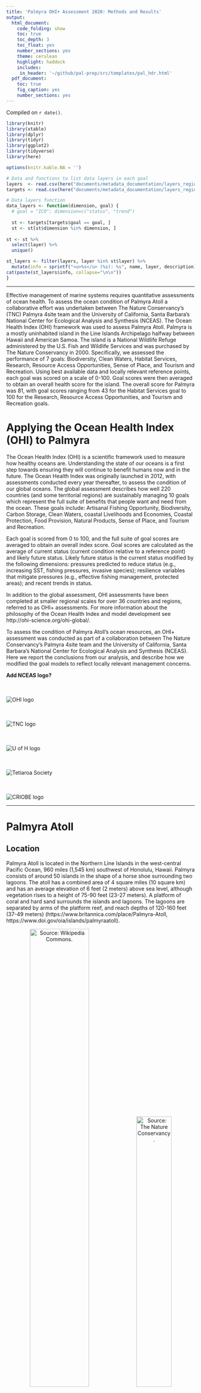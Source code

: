 ```yaml
---
title: 'Palmyra OHI+ Assessment 2020: Methods and Results'
output: 
  html_document:
    code_folding: show
    toc: true
    toc_depth: 3 
    toc_float: yes
    number_sections: yes
    theme: cerulean
    highlight: haddock
    includes: 
     in_header: '~/github/pal-prep/src/templates/pal_hdr.html' 
  pdf_document:
    toc: true
    fig_caption: yes
    number_sections: yes
---
```


Compiled on `r date()`.

```r

library(knitr)
library(xtable)
library(dplyr)
library(tidyr)
library(ggplot2)
library(tidyverse)
library(here)

options(knitr.kable.NA = '')
```

```r
# Data and functions to list data layers in each goal
layers  <- read.csv(here("documents/metadata_documentation/layers_region_base.csv"))
targets <- read.csv(here("documents/metadata_documentation/layers_region_targets.csv"))

# Data layers function
data_layers <- function(dimension, goal) { 
  # goal = "ICO"; dimension=c("status", "trend")
  
  st <- targets[targets$goal == goal, ]
  st <- st[st$dimension %in% dimension, ]
  
st <- st %>%
  select(layer) %>%
  unique()

st_layers <- filter(layers, layer %in% st$layer) %>% 
  mutate(info = sprintf("<u>%s</u> (%s): %s", name, layer, description))
cat(paste(st_layers$info, collapse="\n\n"))
}
```

***
Effective management of marine systems requires quantitative assessments of ocean health. To assess the ocean condition of Palmyra Atoll a collaborative effort was undertaken between The Nature Conservancy’s (TNC) Palmyra 4site team and the University of California, Santa Barbara’s National Center for Ecological Analysis and Synthesis (NCEAS). The Ocean Health Index (OHI) framework was used to assess Palmyra Atoll. Palmyra is a mostly uninhabited island in the Line Islands Archipelago halfway between Hawaii and American Samoa. The island is a National Wildlife Refuge administered by the U.S. Fish and Wildlife Services and was purchased by The Nature Conservancy in 2000. Specifically, we assessed the performance of 7 goals: Biodiversity, Clean Waters, Habitat Services, Research, Resource Access Opportunities, Sense of Place, and Tourism and Recreation. Using best available data and locally relevant reference points, each goal was scored on a scale of 0-100. Goal scores were then averaged to obtain an overall health score for the island. The overall score for Palmyra was 81, with goal scores ranging from 43 for the Habitat Services goal to 100 for the Research, Resource Access Opportunities, and Tourism and Recreation goals.      

# Applying the Ocean Health Index (OHI) to Palmyra

The Ocean Health Index (OHI) is a scientific framework used to measure how healthy oceans are. Understanding the state of our oceans is a first step towards ensuring they will continue to benefit humans now and in the future. The Ocean Health Index was originally launched in 2012, with assessments conducted every year thereafter, to assess the condition of our global oceans.  The global assessment describes how well 220 countries (and some territorial regions) are  sustainably managing 10 goals which represent the full suite of benefits that people want and need from the ocean. These goals include: Artisanal Fishing Opportunity, Biodiversity, Carbon Storage, Clean Waters, coastal Livelihoods and Economies, Coastal Protection, Food Provision, Natural Products, Sense of Place, and Tourism and Recreation.    

Each goal is scored from 0 to 100, and the full suite of goal scores are averaged to obtain an overall index score. Goal scores are calculated as the average of current status (current condition relative to a reference point) and likely future status.  Likely future status is the current status modified by the following dimensions: pressures predicted to reduce status (e.g., increasing SST, fishing pressures, invasive species);  resilience variables that mitigate pressures (e.g., effective fishing management, protected areas);  and recent trends in status.     

In addition to the global assessment, OHI assessments have been completed at smaller regional scales for over 36 countries and regions, referred to as OHI+ assessments.  For more information about the philosophy of the Ocean Health Index and model development see http://ohi-science.org/ohi-global/.    

To assess the condition of Palmyra Atoll’s ocean resources, an OHI+ assessment was conducted as part of a collaboration between The Nature Conservancy’s Palmyra 4site team and the University of California, Santa Barbara’s National Center for Ecological Analysis and Synthesis (NCEAS). Here we report the conclusions from our analysis, and describe how we modified the goal models to reflect locally relevant management concerns.    

**Add NCEAS logo?**   

<div class = "row">
<div class = "col-md-2">
<br><br>![OHI logo](images/ohi-logo.jpg)
</div>

<div class = "col-md-2">
<br><br>![TNC logo](images/tnc-logo.svg)
</div>

<div class = "col-md-4">
<br><br>![U of H logo](images/uhm-logo.png)
</div>

<div class = "col-md-2">
<br><br>![Tetiaroa Society](images/TS-logo.png)
</div>

<div class = "col-md-2">
<br><br>![CRIOBE logo](images/CRIOBE-logo.jpg)
</div>
</div>  

***

# Palmyra Atoll 

## Location

Palmyra Atoll is located in the Northern Line Islands in the west-central Pacific Ocean, 960 miles (1,545 km) southwest of Honolulu, Hawaii. Palmyra consists of around 50 islands in the shape of a horse shoe surrounding two lagoons. The atoll has a combined area of 4 square miles (10 square km) and has an average elevation of 6 feet (2 meters) above sea level, although vegetation rises to a height of 75-90 feet (23-27 meters). A platform of coral and hard sand surrounds the islands and lagoons. The lagoons are separated by arms of the platform reef, and reach depths of 120-160 feet (37-49 meters) (https://www.britannica.com/place/Palmyra-Atoll, https://www.doi.gov/oia/islands/palmyraatoll).

<center>
![Source: [Wikipedia Commons](https://commons.wikimedia.org/wiki/File:Palmyra_Atoll_in_United_States.svg).](images/Palmyra_Atoll_map.png){width=56%} ![Source: [The Nature Conservancy](https://www.nature.org/en-us/get-involved/how-to-help/places-we-protect/palmyra-atoll/).](images/Aerial-Palmyra-Atoll.jpg){width=43%}
</center>

## History

Palmyra Atoll was sighted in 1798 by an American ship, which did not land; but in 1802, the American ship Palmyra made landfall. The atoll was annexed by the Kingdom of Hawaii in 1862 and by Britain in 1889. In 1898 the United States annexed Palmyra as part of the Hawaiian Islands territory (https://www.britannica.com/place/Palmyra-Atoll).    

In the 1940s, the U.S. Navy stationed 6,000 sailors in the atoll. They dredged a seaplane runway which merged the atoll’s two western lagoons into one, and a causeway was built on the remaining reef. The sailors also joined three of the islands into one and built a runway about one mile long, which the U.S. Air Force used until 1961 (https://www.doi.gov/oia/islands/palmyraatoll).   

The Nature Conservancy (TNC) purchased Palmyra Atoll in December 2000 from the Fullard-Leo family to protect its unique ecosystem and establish a center for scientific investigation (https://www.nature.org/en-us/about-us/where-we-work/united-states/hawaii/stories-in-hawaii/palmyra-175-years-of-science/). It was declared a U.S. National Wildlife Refuge in January 2001, and includes submerged lands and associated waters out to 12 nautical miles from the atoll (https://www.fws.gov/refuge/Palmyra_Atoll/about.html). Palmyra was designated part of the Pacific Remote Islands Marine National Monument on January 6, 2009, which includes Palmyra Atoll National Wildlife Refuge within its boundaries, and protects it further out to 50 nautical miles (https://www.nature.org/en-us/get-involved/how-to-help/places-we-protect/palmyra-atoll/).   


## Natural History

Palmyra’s native vegetation supports one of the largest remaining undisturbed stands of Pisonia beach forest in the Pacific, including native varieties of ferns and shrubs. The atoll’s rich intertidal sand and mudflats provide attractive resting and feeding grounds for migratory seabirds and shorebirds. Sooty terns, red- and white-tailed tropicbirds, several species of boobies, great frigate birds, and white terns are some of the common bird species that nest on Palmyra. The second largest red-footed booby colony in the world is found on the atoll, and more than 200 bristle-thighed curlews, whose worldwide population estimate is only 6,000 individuals, spend their winters on Palmyra. Palmyra’s waters are home to stony corals, giant clams, and over 400 species of fish, and are frequented by Pacific bottle-nosed dolphins, spinner dolphins, and melon-headed whales. Threatened green and endangered hawksbill turtles are also found within the lagoon and waters surrounding the atoll. Large populations of the world’s largest land invertebrate, the coconut crab, inhabit Palmyra’s forests along with other crabs (https://www.fws.gov/refuge/Palmyra_Atoll/wildlife_and_habitat/index.html).   

Rainforest once dominated the atoll, but copra farming, black rats, and deforestation by the U.S. military during World War II reduced Palmyra’s rainforest to a few patches. Thick groves of introduced coconut palms took its place, which are ill-suited for seabirds. There was a resurgence of native bird and plant life after rats were eradicated from Palmyra in 2011, and a major native rainforest restoration project is now underway. The aim of this project is to flip forest dominance and restore ecological balance to the atoll, which will maximize the seabird-driven nutrient cycle and increase terrestrial and marine ecosystem resilience to climate change impacts (https://www.nature.org/en-us/get-involved/how-to-help/places-we-protect/palmyra-atoll/).   

***

# Summary Results

The health of the Palmyra atoll is critical to The Nature Conservancy’s core mission to protect endangered marine wilderness and to support research and conservation science.  Palmyra had an overall Ocean Health Index score of 81 (Figure 3.1 and Table 3.1), suggesting the region’s marine and coastal resources are in fairly good condition (Figure 3.1).   Seven goals/sub-goals scored above a 90, with four goals receiving perfect scores (Lasting Special Places, Research, Resource Access Opportunities, and Tourism and Recreation). The designation of the island and offshore areas as fully protected reflects The Nature Conservancy’s commitment to protecting the health of Palmyra's ecosystems. Furthermore,  the population and  visitors allowed on the island are restricted, and fishing and tourism activities are well regulated and managed.   

There is room for some improvement, however. The Habitat, Coastal Protection, and Carbon Storage sub-goals scored lower than 50. These sub-goals are closely linked because they depend on the healthy habitats, specifically the condition of coral reefs (Coastal Protection) and rainforests (Carbon Storage). While Palmyra is often lauded for having pristine coral reefs, there is significant degradation of the back reef and the lagoon which negatively impact the coral habitat score and thus the coastal protection score. Without a concerted effort to restore live coral in the back reef and the lagoon the coral habitat score is likely to remain fairly constant over time. Coconut palm plantations have a significant negative impact on the native rainforest and while management plans to remove these palms and replant native tree species exists, they are not far along. This is the largest contributing factor to the low score for rainforest habitats and thus the carbon storage score. As replacement of coconut palms continues on the island, both of these scores are expected to steadily increase over time.        

<br>   
![flower_plot](images/flower_Palmyra.png)
***Figure 3.1 OHI+ Palmyra Results.** Each goal and sub-goal of the Palmyra Ocean Health Index assessment is represented by a petal. The length of each petal corresponds to the score (0-100), with longer petals indicating higher scores. The color of the petals also correspond to the scores with red indicating lower scores and blue indicating higher scores. The overall index score is shown in the center of the plot.*
<br>   
***Table 3.1. Results for each goal and sub-goal in the Palmyra OHI+ assessment.** Goal, and sub-goal, scores, as well as current status and predicted future status. Where 'Status' is the current status relative to the reference point; 'Future' is the likely future status based on the trend, pressures, and resilience; and 'Score' is the final goal or sub-goal score reflected in Figure 3.1.*   
<br>   
```r

goals <- read_csv(here("region/conf/goals.csv")) %>% 
  dplyr::select(goal, name, description)

scores <- read_csv(here("region/scores.csv")) %>% 
  filter(dimension == "score" | dimension == "future" | dimension == "status") %>% 
  dplyr::select(goal,dimension,score) %>% 
  pivot_wider(id_cols ="goal", names_from = "dimension", values_from = "score") %>% 
  filter(goal != "Index") %>% 
  inner_join(.,goals, by = "goal") %>% 
  mutate(parent = c("", "Habitat Services", "Habitat Services", "",
                    "Biodiversity", "", "Sense of Place",
                    "Sense of Place", "", "", "", "Biodiversity", "")) %>% 
  dplyr::select('Goal/Sub-goal' = name, 'Parent Goal' = parent, Status = status, Future = future, Score = score, Description = description) %>% 
  arrange(desc(Score))

kable(scores, align = "l")
```

***
<br>   

# Methods and Results

## Goals Included in Palmyra OHI+ Assessment:

Given that Palmyra is a nearly uninhabited island, several of the OHI goals were not relevant to this region (e.g., Livelihoods and Economies). Furthermore, one of the stated goals of The Nature Conservancy for Palmyra is to serve as a “platform for applied conservation science” (https://www.nature.org/en-us/get-involved/how-to-help/places-we-protect/palmyra-atoll/), which resulted in the creation of a new goal, Research, which captures the degree to which Palmyra provides access to research opportunities. Given these considerations, we modified the OHI framework to include the following goals (Table 3.1): Sense of Place (comprised of Lasting Special Places and Iconic species sub-goals), Resource Access Opportunities (a modified version of Artisanal Opportunities in the original framework), Research (not included in the original framework), Tourism & Recreation, Biodiversity (comprised of Species Condition and Habitat sub-goals), Clean Waters, and Habitat Services (Coastal Protection and Carbon Storage sub-goals).  

### Biodiversity

<span style="color: #f2cf4a; font-family: Arial, sans-serif; font-size: large;">Score = 71.51</span>

People value biodiversity for its existence value. This goal assesses the conservation status of species based on the best available data through two sub-goals: Species and Habitats. Species were assessed because they are what one typically thinks of in relation to biodiversity. Because only a small proportion of marine species worldwide have been mapped and assessed, we also assessed habitats as part of this goal, and considered them a proxy for the condition of the broad suite of species that depend on them. We calculate each of these sub-goals separately and weight them equally when calculating the overall goal score.   

#### Habitats (HAB)

<span style="color: #f2cf4a; font-family: Arial, sans-serif; font-size: large;">Score = 47.85</span> 

The Habitats sub-goal measures the average condition of habitats present on the island that provide critical habitat for a broad range of species. This sub-goal is considered a proxy for the condition of the broad suite of species on Palmyra. The atoll currently supports one of the best remaining coastal strand forests in the world (https://www.islandconservation.org/palmyra-atoll/). Given the importance of this ecosystem, and the tight linkage between land and ocean environments, both terrestrial and marine habitats are included in this assessment.     

**Current Status**  

The Habitats sub-goal includes coral reef habitats and rainforest habitats. A score is calculated for each habitat and then the habitat scores are averaged, with area weighting, to obtain an overall status score.   
<br>   
*Coral Reefs*   

Four zones were used to calculate the coral reef status: back reef, reef crest, fore reef, and lagoon. 

Original raw data included 10 different zones, as shown in the map in Figure 4.1A. The following zones were grouped together to form the four reef zones, as shown on the map in Figure 4.1B:    

 - Back Reef: Not grouped with any other zone   
 - Reef Crest: Reef Crest and Fore Reef  
 - Fore Reef: Bank/Shelf and Bank/Shelf Escarpment      
 - Lagoon: Lagoon and Channel  

<center>
![coral_zones_raw](images/coral_zones_raw.png){width=70%} ![coral_zones_reclass](images/coral_zones_reclassified.png){width=70%}  
</center>
***Figure 4.1 Coral zones.** Map A (top) displays coral zones as shown in the raw data and map B (bottom) shows the coral zones reclassified for this assessment.*
<br>     
The fore reef is reassigned to part of the reef crest to better reflect the position of those data points on the reef. The Bank/Shelf and Bank/Shelf Escarpment are then grouped together and renamed as the fore reef with an additional designation to differentiate the western fore reef and the eastern fore reef. Based on a map of Palmyra, the longitude line 162.075 was used to divide the fore reef into western and eastern. These groupings follow the zones delineated by NOAA in the Coral Reef Ecosystems Monitoring Report for the Pacific Remote Islands Marine National Monument, available [here](https://repository.library.noaa.gov/view/noaa/23421).  
 
Coral condition is based on the percent of live coral cover in each of the zones. The reference point, or target live coral cover range, for each zone is:   

 - Back Reef:  10-50% live coral cover  
 - Reef Crest: 10-50% live coral cover      
 - Fore Reef:  50-90% live coral cover     
 - Lagoon:     10-50% live coral cover       

The western and eastern fore reef both have the same reference point. Reference points were established based on input from scientists at The Nature Conservancy.    

Coral reef status is first calculated for each zone $x_{zone}$. The status is calculated as the area of the reef zone falling within or above the reference point category divided by the total area of the reef zone (Equation 4.1):        

$$
x_{zone}~=~\frac { A_{ref} } { A_{total} },  ~~(Eq~4.1) 
$$  

Where $A_{ref}$ is the area of the reef zone falling within or above the reference point category and $A_{total}$ is the total area of the reef zone. For the status calculation we adjust the area of the lagoon to include only the area of the lagoon where coral can reasonably grow. Other zones are not area adjusted due to incomplete knowledge and data. Ideally the area of all zones would be adjusted to include only the area where coral can grow and thrive.            

The overall status score $x_{coral}$ is calculated as the area weighted mean of the status score for each zone (Equation 4.2). Here we use the total area of the lagoon.   

$$
x_{coral}~=~\frac { \displaystyle\sum _{ i=1 }^{ N }{ { A }_{ i }{ x }_{ i } } } { \displaystyle\sum _{ i=1 }^{ N } { A }_{ i } },  ~~(Eq~4.2) 
$$
where $A_{i}$ is the area of zone $i$ and $x_{i}$ is the status score for each zone $i$ as calculated in Equation 4.1.   
<br>   
*Rainforests*   

The rainforest condition is based on the current land area of the rainforest relative to the total potential area of rainforest. Invasive coconut palms (*Cocos nucifera*) have replaced much of the native rainforests, but since purchasing the island in 2000 TNC is restoring native forest through ongoing coconut palm removal activities.          

The raw data included four vegetation categories: native forests, *Scaevola*, non-vegetated areas, and *Cocos nucifera* (coconut palm). The native forest and *Scaevola* categories were grouped together to find the total forest land area. Non-vegetated areas were excluded from the analysis.   

The rainforest habitat status $x_{forest}$ is calculated based on the area of rainforest currently present compared to the area of rainforest that would exist once 95% of the historic area of coconut palm has been removed (Equation 4.3). The historic area is the area of the rainforest in 2001, which is the closest estimate available to the extent of the rainforest when TNC first purchased the island in 2000.    

$$
x_{forest}~=~ \frac { A_{current} } { A_{potential} }, ~~(Eq ~4.3) 
$$  

The current rainforest area ($A_{current}$) km^2^ is based on the Burnett, M.W. *et al.* 2019 study where forest is defined as the total area of the *Scaevola* and native forest categories.    

The potential rainforest area ($A_{potential}$) km^2^ is based on a 2001 satellite image showing approximately 43% of the islands are dominated by coconut plantations and 48.2% of the islands are dominated by other vegetation communities as discussed in the [USGS Terrestrial Management Plan](https://pubs.usgs.gov/of/2011/1007/pdf/ofr20111007.pdf). The remaining 8.8% is assumed to be non-vegetated and is excluded from this analysis. The total land area ($A_{total}$) used in these calculations (2.46 km^2^) was derived from a study completed in 2000 (referenced in Burnett *et al* 2019), which is the closest land estimate we could obtain to the 2001 satellite image. The potential rainforest area is calculated as the land area added once 95% of the historic palm plantations are removed plus the original 48.2% of land area that was dominated by rainforests (Equations 4.4 - 4.6).     

$$
A_{potential}~=~A_{added}~+~A_{original} , ~~(Eq ~4.4)
$$

And where   

$$
A_{added}~=~0.95~*~(0.43~*~A_{total}), ~~(Eq~ 4.5)
$$   
$$
A_{original}~=~0.482~*~A_{total}, ~~(Eq~4.6)
$$   

**Trend** 
<br>   
*Coral Reefs* 

The benthic habitat mapping project used to calculate the current status was the first study of its kind on Palmyra Atoll. As no previous studies exist to estimate historic live coral cover across the different reef zones, an estimate of coral trend was derived using data from the 2019  OHI global assessment. The OHI global trend data are calculated as a linear trend in coral condition, on a per country basis across all available data from 1975-2006. More information on the coral trend method can be found in the [OHI Global Methods](http://htmlpreview.github.io/?https://github.com/OHI-Science/ohi-global/published/documents/methods/Supplement.html#62_biodiversity) documentation, Section 6.2.1. No coral trend was available for Palmyra in the OHI global assessment, so we used  the average trend observed for coral reef habitats for all countries in Micronesia.
<br>   
*Rainforests* 

The trend in rainforest condition is the predicted change in forest area during a five year period. This was estimated using a linear regression model of forest area from 2005, 2010, 2016, and 2019.   
<br>   
**Data**   

_Status and trend_
<br>   
```r
data_layers(goal="HAB", dimension=c("status", "trend"))
```
<br>   
_Pressure_
<br>   
```r
data_layers(goal="HAB", dimension=c("pressure"))
```
<br>   
_Resilience_
<br>   
```r
data_layers(goal="HAB", dimension=c("resilience"))
```
<br>     
**Data Citations**
<br>   
*Coral Reefs* 

Data to calculate the current status of coral reefs were gathered from National Centers for Coastal Ocean Science (NCCOS) benthic habitat mapping project for Palmyra Atoll, completed in 2011. The data are available for download [here](https://products.coastalscience.noaa.gov/collections/benthic/e58palmyra/#horizontalTab3).    

Date Downloaded: June 30, 2020

Citation: U.S. Department of Commerce, National Oceanic and Atmospheric Administration, National Center for Coastal Ocean Sciences. (2011). Palmyra Habitat Maps [Data file]. Retrieved from https://products.coastalscience.noaa.gov/collections/benthic/e58palmyra/
<br>   
*Rainforests* 

Data to calculate the current status of rainforests were gathered from a recent publication on coconut palms in Palmyra completed in 2019. Data were downloaded from Table A1, available [here](https://www.tandfonline.com/doi/figure/10.1080/01431161.2019.1594440?scroll=top&needAccess=true). 

Date Downloaded: July 8, 2020

Citation: Burnett, M.W. *et al.* (2019). "Quantifying coconut palm extent on Pacific islands using spectral textural analysis of very high resolution imagery". *International Journal of Remote Sensing* 40(19): 7329-7355   
  [Available here](https://www.tandfonline.com/doi/epub/10.1080/01431161.2019.1594440?needAccess=true). 
<br>     
<u>2001 Reference Point:</u>   
The 2001 reference point comes from a satellite image of the island that is discussed in the 2011 Terrestrial Forest Management Plan.  

Citation: Hathaway, S.A., McEachern K., & Fisher, R.N. (2011). "Terrestrial Forest Management Plan for Palmyra Atoll". U.S. Geological Survey Open-File Report 2011-1007.  
  [Available here](https://permanent.fdlp.gov/gpo119875/ofr20111007.pdf)
<br>     
There have been no studies using the same methodology to track the area of forests and coconut palm on the island over time. Therefore, data to calculate the trend in rainforest condition are estimated from three additional studies that included some estimate of percent cover of coconut palms and total land area.
<br>   
<u>2005 Data:</u>      
The 2005 data was obtained from Alex Wegmann at The Nature Conservancy on July 31, 2020. Shapefiles were compiled as part of Alex Wegmann's PhD dissertation.
<br>   
<u>2010 Data:</u>   
The 2010 data is estimated from a study on invasive rats that quantified the percent of land area on each islet occupied by *Cocos nucifera* (Table 1).    

Citation: Lafferty, K.D. et al. (2010). "Stomach nematodes (*Mastophorus muris*) in rats (*Rattus rattus*) are associated with coconut (*Cocos nucifera*) habitat at Palmyra Atoll. *Journal of Parasitology* 96(1): 16-20.   
  [Available here](https://bioone.org/journals/Journal-of-Parasitology/volume-96/issue-1/GE-2180.1/Stomach-Nematodes-Mastophorus-muris-in-Rats-Rattus-rattus-Are-Associated/10.1645/GE-2180.1.full)
<br>     
<u>2016 Data:</u>   
The 2016 data is estimated using a U.S. Geological Survey vegetation community mapping project for Palmyra Atoll. Vegetation maps were completed in October 2016 and published in June 2019. Data is available for download [here](https://www.sciencebase.gov/catalog/item/5c66fc5be4b0fe48cb3aca49).   

Date Downloaded: July 2, 2020  

Citation: Struckhoff, M.A., 2019, Woody species crown and vegetation community data, Palmyra Atoll, 2016: U.S. Geological Survey data release, https://doi.org/10.5066/P9GMPVIO.  
<br>   

#### Species 

<span style="color: #f2cf4a; font-family: Arial, sans-serif; font-size: large;">Score = 95.16</span>

The Species sub-goal aims to assess the average condition of species in Palmyra. Both marine and terrestrial species are included in this sub-goal.    
 
**Current Status** 

A list of species occurring in Palmyra was created using IUCN range maps and supplemented with fish and bird lists obtained from The Nature Conservancy for a total of 587 species. Species condition was pulled from the IUCN Red List (IUCN 2020).   

The reference point for the Species sub-goal is all species have an IUCN status of "Least Concern".   

Threat weights, were assigned based on the IUCN threat categories status of each species, following the weighting schemes developed by Butchart *et al* (2007) (Table 4.1). For the purposes of this analysis, we included only data for extant species for which sufficient data were available to conduct an assessment. We did not include Data Deficient species.   We assessed species following previously published guidelines (Schipper *et al.* 2008; Hoffmann *et al.* 2010).   
<br>   
***Table 4.1. Risk scores for assessment of species status based on IUCN risk categories.***

| Risk Category   | IUCN code | Risk Score |
|-----------------|-----------|------------|
| Least Concern   |     LC    |  0.0       |  
| Near Threatened |     NT    |  0.2       |
| Vulnerable      |     VU    |  0.4       |
| Endangered      |     EN    |  0.6       |
| Critically Endangered | CR  |  0.8       |
| Extinct         |     EX    |  1.0       |   
  
The species fall within 10 different taxonomic classes and to avoid overweighting species with many species, status was first calculated for each class as the average of the extinction risk scores. An overall extinction risk status was estimated by averaging the extinction risk score of all 10 classes. Finally, the status $x_{spp}$ is rescaled so a risk factor of 0.75 is equal to zero (Equation 4.7):      

$$
x_{spp}~=~ \frac { (0.75~-~risk_{avg}) } {0.75}, ~~~~(Eq ~4.7)
$$   

Where $risk_avg$ is the average extinction risk score, found by averaging the mean extinction risk score of all 10 classes. 

This assigns a score of 0 when 75% species are extinct, a level comparable to the five documented mass extinctions (Barnosky *et al.* 2011) and would constitute a catastrophic loss of biodiversity.
<br>    
**Trend** 

The species trend is calculated using data the IUCN provides for current and past assessments of species. Discrete species assessments between 1965-2020 are used to estimate annual change in IUCN risk status for each species. Species trend is evaluated for species with more than two past assessments. Trend for species with less than two past assessments is estimated using the population trend noted in species history information. We then summarize these species trend values for each region using the same general approach used to calculate status.
<br>   
**Data**

_Status and trend_
<br>   
```r
data_layers(goal="SPP", dimension=c("status", "trend"))
```
<br>   
_Pressure_
<br>   
```r
data_layers(goal="SPP", dimension=c("pressure"))
```
<br>   
_Resilience_
<br>   
```r
data_layers(goal="SPP", dimension=c("resilience"))
```
<br> 
**Data Citations**   

The original species list, species condition and historic assessments are based on the IUCN Red List.    

Date Accessed: June 9, 2020   

Citation: IUCN 2020. IUCN Red List of Threatened Species. Version 2020-1 <www.iucnredlist.org>.  

Additional species lists were provided by Alex Wegmann at The Nature Conservancy on July 8, 2020
<br>   

### Clean Waters

<span style="color: #f2cf4a; font-family: Arial, sans-serif; font-size: large;">Score = 58.57</span> 

People value marine waters that are free of pollution and debris for aesthetic and health reasons. Although Palmyra has a limited population, people are sensitive to pollution and debris in areas they access for recreation or other purposes as well as for simply knowing that clean waters exist. Due to limited data availability, this goal includes two sources of pollution - marine debris and soil contamination. The main source of pollution on the island is marine debris from fishing aggregation devices (FADs) and the military history of the island has left a legacy of soil contamination. The overall Clean Waters score is the geometric mean of these two layer scores. This goal scores highest when the contamination level is zero.
<br>   
**Current Status**   
The current status for the Clean Waters goal is the geometric mean of the status of the two layers: marine debris and soil contamination.
<br>   
*Marine Debris*  

Marine debris current status is calculated based on the number of annual grounded FADs. The reference point for marine debris is to reduce FAD groundings by 50% of the highest annual recorded number of groundings between 2009 and 2019. The highest annual groundings occurred in 2016, with 12 groundings, making the reference point 6 annual FAD groundings. Any year where six or less FAD groundings were recorded received a perfect score.   

The current status $x_{debris}$ is scaled between 0-1 by subtracting the reference point from the number of groundings and then dividing by the reference point (Equation 4.8):        

$$
x_{debris}~=~ \frac { (fad_{y}~-~fad_{ref}) } { fad_{ref} }, ~~~(Eq ~4.8)
$$   

Where $fad_{y}$ is the yearly number of recorded FAD groundings and $fad_{ref}$ is the reference point number of 6 annual FAD groundings.  

$x_{debris}$ is higher with greater levels of marine debris. $x_{debris}$ is used as a pressure layer. The final status layer for the Clean Waters goal is the inverse of $x_{debris}$,    1 - $x_{debris}$.
<br>   
*Soil Contamination*   

The current status is based on the observed concentration of each pollutant (mg/kg wet weight). A total of 155 sites were sampled in 2008 and an additional 41 sites were sampled in 2010. At each site concentrations were recorded for 13 pollutants: antimony (Sb), arsenic (As), chromium (Cr), cobalt (Co), copper (Cu), iron (Fe), lead (Pb), manganese (Mn), nickel (Ni), phosphorus (P), sulfur (S), titanium (Ti), and zinc (Zn). However, only 9 elements are included in the analysis. Iron is generally considered non-toxic and titanium, sulfur, and phosphorus were detected but do not have established Threshold Effects Levels (TELs) or ecological soil screening levels (Eco-SSLs); therefore, they were excluded from the analysis.     

Two different reference levels were used to scale the contamination scores from 0-1. A TEL was used to scale values from 0 - 0.5. Any observed concentration equal to the TELreceived a score of 0.5. The TEL are the lower end of values below which harmful impacts are not likely to be observed. The upper end of the scores were based on the Probable Effect Level (PEL); this represents a value above which harmful impacts are likely to be observed. Any observed concentration above the PEL was assigned a score of 1.       

<u>TEL</u>   

TEL reference levels were assigned based on the TELs established by the U.S. Environmental Protection Agency for marine sediments and the lowest established Eco-SSLs for any taxonomic group. TEL and Eco-SSL values (mg/km dry weight) for the most frequently detected contaminants on Palmyra (Table 4.2) are replicated from Table 1 of Struckhoff *et al* 2018.
<br>   
***Table 4.2. Midpoint reference levels.** Threshold Effect Levels (TELs) and Ecological soil screening levels (Eco-SSLs) for the main contaminants found in soils around Palmyra. NA indicates a toxicity threshold has not been established. These values are used as the midpoint reference levels in the status calculation.*           

| Contaminant | Symbol | TEL   | Eco-SSL |
|-------------|--------|-------|---------|
| Antimony    | Sb     | NA    | 78      |
| Arsenic     | As     | 7.24  | 18      |
| Chromium    | Cr     | 52.3  | 26      |
| Colbalt     | Co     | NA    | 13      |
| Copper      | Cu     | 118.7 | 28      |
| Lead        | Pb     | 30.24 | 11      |
| Manganese   | Mn     | NA    | 220     |
| Nickel      | Ni     | 15.9  | 38      |
| Zinc        | Zn     | 124   | 46      |. 

TELs are used for marine sediments and the lowest Eco-SSL is used for soil samples. Where no TEL is established, the lowest Eco-SSL is used in its place. The table reports thresholds in mg/kg of dry weight, however most of the samples collected were made on moist samples. Struckoff *et al* 2018 notes:   

"Soil moisture values between 15 and 25% can reduce measured sample concentrations from 70 to 80% relative to lab-confirmed concentrations (U.S. Environmental Protection Agency, 2015). Given that most measurements were made on moist samples, XRF values reported above TELs or SSLs are conservative estimates of threshold exceedance."  

<u>PEL</u>   

For soil samples, the Canadian freshwater contamination PELs (mg/kg dry weight) are used (Table 4.3), as these are more conservative than the marine contamination levels. Consensus-based freshwater PELs were established in 2000. Concentrations were replicated from Table 3 in MacDonald *et al* 2000.
<br>   
***Table 4.3. Soil sample upper reference levels** Freshwater contamination Probable Effect Levels (PELs) for the main contaminants found in soils around Palmyra. These levels are used as the upper reference level for soil samples in the status calculation.*   

| Contaminant | Symbol | PEL   | 
|-------------|--------|-------|
| Arsenic     | As     | 17    |
| Chromium    | Cr     | 90    |
| Copper      | Cu     | 197   |
| Lead        | Pb     | 91.3  |
| Nickel      | Ni     | 36    |
| Zinc        | Zn     | 315   | 

Marine sediment PELs (mg/kg of dry weight) are obtained from NOAA guidelines established in 1999 (Table 4.4). These are called Effect Range Median (ERM) levels, which is the NOAA equivalent of PELs. Concentrations were obtained from Table 1 in the NOAA 1999 guidance.
<br>   
**Table 4.4. Marine sediment upper reference levels.** Marine sediment Probable Effect Levels (PELs) for the main contaminants found in soils around Palmyra. These levels are used as the upper reference level for marine sediment samples in the status calculation.*   

| Contaminant | Symbol | PEL   | 
|-------------|--------|-------|
| Arsenic     | As     | 70    |
| Chromium    | Cr     | 370   |
| Copper      | Cu     | 270   |
| Lead        | Pb     | 218   |
| Nickel      | Ni     | 51.6  |
| Zinc        | Zn     | 410   |

No PELs are available for Antimony, Colbalt, and Manganese. For these we approximated an upper limit that is one order of magnitude higher than the established TEL or Eco-SSL.      

Contaminants are scaled 0-1 using a midpoint level, (TEL or ECO-SSl) and an upper level (PELs). A status is then calculated for each site $x_{site}$ using the geometric mean of the 9 contaminants (Equation 4.9):    
$$
x_{site} = \sqrt [ 9 ]{ As~*~Cr~*~Co~*~Cu~*~Pb~*~Mn~*~Ni~*~Sb~*~Zn ~},  ~~(Eq ~4.9)
$$ 
Finally, an overall status for contamination $x_{cont}$ is found using an area weighted mean of the site status (Equation 4.10):      

$$ 
x_{cont}~=~\frac { \displaystyle\sum _{ i=1 }^{ N }{ { A }_{ i }{ x }_{ i } } } { \displaystyle\sum _{ i=1 }^{ N } { A }_{ i } }, ~~(Eq ~4.10)
$$
where $A_i$ is the area and $x_i$ is the status of contamination for each site $i$ as calculated in Equation 4.9.     

This gives high $x_{cont}$ values to years with greater levels of contamination. $x_{cont}$ is used as a pressure layer. The final status layer for the Clean Waters goal is the inverse of this$x_{cont}$,  1 - $x_{cont}$.
<br>   
**Trend**
<br>   
The trend describes the change in clean water status over a 5 year period. This value was estimated using the slope estimate (and multiplying it by 5) from a linear model estimating yearly change in the clean water status from 2014 to 2020.
<br>   
**Data**

_Status and trend_
<br>   
```r
data_layers(goal="CW", dimension=c("status", "trend"))
```
<br>   
_Pressure_
<br>   
```r
data_layers(goal="CW", dimension=c("pressure"))
```
<br>   
_Resilience_
<br>   
```r
data_layers(goal="CW", dimension=c("resilience"))
```
<br>   

**Data Citations**   

*Marine Debris*   

Data to calculate the marine debris layer come from a table of FADs found ashore on Palmyra Atoll. Data were obtained from Alex Wegmann at The Nature Conservancy on July 8, 2020.
<br>   
*Soil Contamination*   

Data for this layer come from an elemental soil contamination study completed by the U.S. Geological Survey at sites on Palmyra Atoll in 2008 and 2010. Data were published in 2017 and can be accessed [here](https://www.sciencebase.gov/catalog/item/5925b2cae4b0b7ff9fb3ca3d).  

Date Downloaded: July 28, 2020   

Citation: Struckhoff, M.A., Papoulias, D.M., Orazio, C.E., Annis, M.L., Shaver, D.K. and Tillitt, D.E., 2017, Geospatial data of elemental contamination at Palmyra Atoll, 2008 and 2010: U.S. Geological Survey data release, https://doi.org/10.5066/F74F1P00
<br>   
The reference levels were obtained from the following sources:  

<u>TELs and Eco-SSLs</u>   

Citation: Struckhoff, M.A., Orazio, C.E., Tillitt, D.E., Shaver, D.K., and Papoulias, D.M. (2018). Mapping elemental contamination on Palmyra Atoll National Wildlife Refuge. *Marine Pollution Bulletin*, 128: 97-105. https://doi.org/10.1016/j.marpolbul.2017.12.065.  

<u>PELs and ERMs</u>   

Citation: MacDonald, D.D., Ingersol, C.G., and Berger, T.A. (2000). Development and Evaluation of Consensus-Based Sediment Quality Guidelines for Freshwater Contamination. *Archives of Environmental Contamination and Toxicology.* 39:20-31. DOI: 10.1007/s002440010075   
    Available [here](https://link.springer.com/content/pdf/10.1007/s002440010075.pdf)   

Citation: National Oceanic and Atmospheric Administration. (1999). Sediment Quality Guidelines developed for the National Status and Trend Program. 

### Habitat Services

<span style="color: #f2cf4a; font-family: Arial, sans-serif; font-size: large;">Score = 43.35</span> 

The Habitat Services goal measures additional services provided by habitats on Palmyra in addition to supporting biodiversity. The Habitat Services goal is made up of two equally weighted sub-goals, Carbon Storage and Coastal Protection.
<br>   

####  Carbon Storage

<span style="color: #f2cf4a; font-family: Arial, sans-serif; font-size: large;">Score = NA</span> 

The Carbon Storage sub-goal measures the health of carbon storing habitats. Highly productive coastal wetland ecosystems (e.g., mangroves, salt marshes, seagrass beds) have substantially larger areal carbon burial rates than terrestrial forests, and "Blue Carbon" has been suggested as an alternate, more manageable carbon sequestration approach. The rapid destruction of these coastal habitats may release large amounts of buried carbon back into the ocean-atmosphere system. Our focus here, therefore, is on coastal habitats because they have large amounts of stored carbon that would rapidly be released with further habitat destruction and have the highest per-area sequestration rates of any habitat on the planet. Although they are threatened, these habitats are amenable to management, conservation, and restoration efforts. We refer to this goal as carbon storage but intend its meaning to include sequestration.   

Lacking data on the carbon storage abilities of the native rainforest, we only included this goal as a placeholder. However, if future data on carbon storage becomes available, this goal can be updated.   

#### Coastal Protection

<span style="color: #f2cf4a; font-family: Arial, sans-serif; font-size: large;">Score = 46.79</span> 

The Coastal Protection sub-goal measures the health of habitats that contribute to coastal protection from storm surge, flooding, and sea level rise. In Palmyra we are considering both the coral reefs and the native rainforest.    

**Current Status**   

The Coastal Protection current status is calculated as the current condition of coastal protection habitat relative to the reference point.

The status of this goal, $x_{cp}$, was calculated to be a function of the relative health of the habitats, $k$, weighted by their area and protectiveness rank (Table 4.5), such that:

$$
x_{cp} = \frac { \displaystyle\sum _{ k=1 }^{ N }{ { (h }_{ k } } \times { w }_{ k }\times { A }_{ k }) }{ \displaystyle\sum _{ k=1 }^{ N }{ { (w }_{ k }\times { A }_{ k }) }  }, ~~(Eq. ~4.11)
$$

where, $w$ is the rank weight of the habitat’s protective ability, $A$ is the area within a region for each $k$ habitat type, and $h$ is a measure of each habitat's condition:

$$
h = \frac { C_{ c } }{ { C }_{ r } }, ~~(Eq ~4.12)
$$

where, $C_c$ is current condition and $C_r$ is reference condition. Descriptions for how $C_c$ was calculated for both rainforest and coral habitats are outlined above in the Biodiversity: Habitats sub-goal.   

The rainforest habitat extent was calculated using data from a vegetation study in 2019. The extent of coral habitat was defined as the total area of benthic habitat derived from the Palmyra Benthic Habitat Mapping Project in 2011.          

Rank weights for the protective ability of each habitat for the Global OHI ($w_{k}$) come from previous work (Tallis *et al* 2011). Although this work does not include native atoll forest as a category, we ranked it equal to mangroves or salt marshes given they occupy similar shoreline regions.     

***Table 4.5. Coastal protectiveness ranks** Scores range from 1-4, with 4 being the most protective (Tallis *et al* 2011).*

Habitat | Protectiveness rank ($w$) |
------- | --------------------------|
Rainforest | 4 |
Coral reefs | 3 |
<br>   
**Trend**   

The trend for this goal used the same metrics as the Biodiversity: Habitats sub-goal trend. We used the same data and approach used to calculate the coral condition trend and rainforest trend for the Biodiversity: Habitats sub-goal. An overall trend is then found using the same approach as the current status (Equation 4.11), where the trend is a function of the trend, extent, and protectiveness rank.
<br>   
**Data**   

_Status and trend_
<br>   
```r
data_layers(goal="CP", dimension=c("status", "trend"))
```
<br>   
_Pressure_
<br>   
```r
data_layers(goal="CP", dimension=c("pressure"))
```
<br>   
_Resilience_
<br>   
```r
data_layers(goal="CP", dimension=c("resilience"))
```
<br>    

**Data Citations**   

Coral reef extent and condition data are the same data used in the coral habitat status layer. Coral reef data were gathered from National Centers for Coastal Ocean Science (NCCOS) benthic habitat mapping project for Palmyra Atoll, completed in 2011. The data is available for download [here](https://products.coastalscience.noaa.gov/collections/benthic/e58palmyra/#horizontalTab3).    

Date Downloaded: June 30, 2020

Citation: U.S. Department of Commerce, National Oceanic and Atmospheric Administration, National Center for Coastal Ocean Sciences. (2011). Palmyra Habitat Maps [Data file]. Retrieved from https://products.coastalscience.noaa.gov/collections/benthic/e58palmyra/
<br>   
*Rainforest Extent and Condition*

Rainforest extent and condition use the same data as the rainforest habitat status layer.   
  
The data come from Table A1 downloaded on July 8, 2020 from [here](https://www.tandfonline.com/doi/figure/10.1080/01431161.2019.1594440?scroll=top&needAccess=true).   
Citation: Burnett, M.W. *et al.* (2019). "Quantifying coconut palm extent on Pacific islands using spectral textural analysis of very high resolution imagery". *International Journal of Remote Sensing* 40(19): 7329-7355   
  [Available here](https://www.tandfonline.com/doi/epub/10.1080/01431161.2019.1594440?needAccess=true)
<br>      

### Research 

<span style="color: #f2cf4a; font-family: Arial, sans-serif; font-size: large;">Score = 100</span> 

This goal attempts to capture the aspects of the marine and terrestrial environment that support scientific research on Palmyra Atoll. Healthy ecosystems on the island support research and advance scientific understanding. The research goal is based on three equally weighted layers: employment, research funding, and scientific publications.
<br>   

**Current Status**   

Current status for the research goal is the average of the layer scores for: employment, research funding, and scientific publications.
<br>   
*Employment*  

The employment layer is calculated based on the number of full time equivalent (FTE) positions in conservation science supported by The Nature Conservancy. The reference point for employment is five FTE positions. Status scores $x_{emp}$ are re-scaled to 0-1 by dividing the number of FTE positions by the reference point (Equation 4.13). Any value over one is given a score of one.     

$$
x_{emp}~=~ \frac { FTE_{y} } { FTE_{ref} }, ~~(Eq ~4.13)
$$  

Where $FTE_{y}$ is the number of full-time equivalent positions in year (y) and $FTE_{ref}$ is the FTE positions reference point.
<br>   
*Research Funding*   

<br>   
*Scientific Publications*   

The publications layer is calculated based on the number of scientific studies published about resources on Palmyra each year. The reference point is 10 annual publications. Status scores $x_{sci}$ are re-scaled to 0-1 by dividing the number of scientific publications by the reference point (Equation 4.14):     

$$
x_{sci}~=~ \frac { pubs_{y} } { pubs_{ref} },  ~~(Eq ~4.14)
$$  

Where $pubs_{y}$ is the number of scientific publications in year (y) and $pubs_{ref}$ is the number of publications reference point.
<br>   
**Trend**   

*Employment*   

The trend describes the change in research status over a 5 year period. This value was estimated using the slope estimate (and multiplying it by 5) from a linear model estimating yearly change research status from 2014 to 2020.
<br>   
**Data**   

_Status and trend_
<br>   
```r
data_layers(goal="RS", dimension=c("status", "trend"))
```
<br>   
_Pressure_
<br>   
```r
data_layers(goal="RS", dimension=c("pressure"))
```
<br>   
_Resilience_
<br>   
```r
data_layers(goal="RS", dimension=c("resilience"))
```
<br>   

**Data Citations**   

*Employment*   

Data for this layer were gathered through verbal communication with Alex Wegmann at The Nature Conservancy on July 8, 2020.
<br>   
*Scientific Publications*   

Data for this layer comes from a scientific library containing all scientific publications relating to natural resources on Palmyra Atoll. This scientific library was obtained from Alex Wegmann at The Nature Conservancy on June 17, 2020.  

### Resource Access Opportunity 

<span style="color: #f2cf4a; font-family: Arial, sans-serif; font-size: large;">Score = 100</span> 

This goal is intended to measure access to recreational fishing opportunities on Palmyra Atoll. Access to recreational fishing is mandated within the National Wildlife Refuge by the U.S. Fish and Wildlife Service. 

**Current Status**   

Current status $x_{rao}$ is based on the number of fish caught per year compared to the reference point. The reference point is up to 20 fish caught per year for sustenance fishing. The status score is scaled such that any catch three times or more than three times higher than the reference point is given a score of zero (Equation 4.15):       

$$
x_{rao}=~ \frac { (c_{y}~-~c_{ref,y}) } { s },  ~~(Eq ~4.15)
$$ 
where $c_{y}$ is the number of fish caught in year (y), $c_{ref,y}$ is the reference point catch in year (y), and $s$ is the scaling coefficient used to adjust any catch level at or higher than three times the reference point to a score of zero. Any scores higher than one are given a one and any scores lower than zero are given a zero. This method of scoring is based on The Nature Conservancy's management goals to keep fishing at or below the reference point level and reflective of the view that fishing at more than three times the reference point would cause unnecessary damage to the ecosystem.
<br>   
**Trend** 

The trend describes the change in sustenance fishing over a 5 year period. This value was estimated using the slope estimate (and multiplying it by 5) from a linear model estimating yearly change in sustenance fishing catch from 2014 to 2020.
<br>   
**Data**   

_Status and trend_
<br>   
```r
data_layers(goal="RAO", dimension=c("status", "trend"))
```
<br>   
_Pressure_
<br>   
```r
data_layers(goal="RAO", dimension=c("pressure"))
```
<br>   
_Resilience_
<br>   
```r
data_layers(goal="RAO", dimension=c("resilience"))
```
<br>   
**Data Citations**   

Data to inform this layer were obtained via email from Alex Wegmann at The Nature Conservancy and Stephan Kropidlowski from U.S. Fish and Wildlife Service on August 17, 2020.  

### Sense of Place

<span style="color: #f2cf4a; font-family: Arial, sans-serif; font-size: large;">Score = 96.74</span> 

This goal attempts to capture the aspects of the coastal and marine system that people value as part of their cultural identity. This definition includes people living near the ocean and those who live far from it but still derive a sense of identity or value from knowing particular places or species exist. While there are only a small handful of residents on Palmyra, the island's pristine ecosystems are valued by scientists, researchers, and conservationists, among others, including the general public. This goal is calculated using two equally weighted sub-goals: iconic species and lasting special places.        

#### Iconic Species

<span style="color: #f2cf4a; font-family: Arial, sans-serif; font-size: large;">Score = 93.48</span> 

Iconic species are those that are relevant to local cultural identity through their relationship to one or more of the following: 1) traditional activities such as fishing, hunting or commerce; 2) local ethnic or religious practices; 3) existence value; and 4) locally-recognized aesthetic value (e.g., tourist attractions/common subjects for art such as whales). Ultimately, almost any species can be iconic to someone, and so the intent with this goal was to focus on those species widely seen as iconic from a cultural or existence value (rather than a livelihood or extractive reason).   

A primary iconic species list  for Palmyra was gathered based on species listed on the U.S. Fish and Wildlife Service webpage for the [Palmyra Atoll National Wildlife Refuge](https://www.fws.gov/refuge/palmyra_atoll/). This list was supplemented with species identified as globally iconic (World Wildlife Fund Flagship species and Priority species) or regionally iconic (based upon World Wildlife Fund regional/local priority species and nation-specific lists) from the OHI Global Assessment. A total of 23 species were included in the iconic species list.        

**Current Status**

A score was assigned for each species based on its conservation status which is 1- extinction risk based on IUCN data (refer to Table 4.1).   

The reference point is 100% of species have a status of "Least Concern". The status $x_{ico}$ is found by averaging the IUCN category score for each of the species on the iconic species list (Equation 4.16):      

$$
x_{ico}~=~ \frac { \displaystyle\sum_{ i=EX }^{ LC }{ S_{i}~*~w_{i} }  }{ \displaystyle\sum_{ i=EX }^{ LC }{ S_{i} }  }, ~~(Eq. ~4.16)
$$

where for each IUCN threat category $i$, $S_{i}$ is the number of assessed species and $w_{i}$ is the score (Table 4.6).
<br>   
**Trend**

The trend describes the change in iconic species status over a 5 year period. This value was estimated using the slope estimate (and multiplying it by 5) from a linear model estimating the change in species extinction risk from 2014 to 2020.
<br>   
**Data**   

_Status and trend_
<br>   
```r
data_layers(goal="ICO", dimension=c("status", "trend"))
```
<br>   
_Pressure_
<br>   
```r
data_layers(goal="ICO", dimension=c("pressure"))
```
<br>   
_Resilience_
<br>   
```r
data_layers(goal="ICO", dimension=c("resilience"))
```
<br>   

**Data Citations**   

A list of iconic species was created based on species listed on the U.S. Fish and Wildlife Service webpage for the Palmyra Atoll National Wildlife Refuge. 

Data Accessed: June 4, 2020   

Citation: U.S. Fish and Wildlife Service. (2016, January 14). Wildlife and Habitat. Retrieved from <https://www.fws.gov/refuge/Palmyra_Atoll/wildlife_and_habitat/index.html> 
<br>   
Additional iconic species and species status were derived from the IUCN Red List.    

Date Accessed: June 9, 2020   

Citation: IUCN 2020. IUCN Red List of Threatened Species. Version 2020-1 <www.iucnredlist.org>.  
<br>      

#### Lasting Special Places

<span style="color: #f2cf4a; font-family: Arial, sans-serif; font-size: large;">Score = 100</span> 

The lasting special places sub-goal focuses on geographic locations that hold particular value for aesthetic, spiritual, cultural, recreational or existence reasons (TRC 2004). For this sub-goal, we assume areas that are protected indicate special places (i.e., the effort to protect them suggests they are important places). Clearly this is an imperfect assumption but in many cases it will be true. For Palmyra we included  offshore protected areas located within three nautical miles of the shoreline and inland protected areas including the entire island. 
<br>   
**Current Status** 

The current status is calculated by averaging the score for protected areas offshore $x_{offshore}$ and inland $x_{inland}$. The reference point is 99% of all offshore and inland areas protected. The status for offshore and inland protected areas is found by comparing the percentage of the area protected to the reference point (Equations 4.17, 4.18):    

$$
x_{offshore}~=~ \frac { pa_{offshore} } { pa_{offshore, ref} }, ~~(Eq ~4.17)
$$   
<br>    
$$
x_{inland}~=~ \frac { pa_{inland}} { pa_{inland, ref} },  ~~(Eq ~4.18)
$$    

Where $pa_{offshore}$, $pa_{inland}$ is the percentage of offshore and inland areas, respectively, that is protected and $pa_{offshore,ref}$, $pa_{inland,ref}$ are the reference point percentages of protected areas offshore and inland, respectively.  

Finally, the status of offshore and inland areas are averaged to find the overall status.
<br>   
**Trend**

The trend describes the change in offshore and inland protected areas over a 5 year period. This value was estimated using the slope estimate (and multiplying it by 5) from a linear model estimating yearly change in the percent of offshore and inland protected areas from 2014 to 2020.
<br>   
**Data**   

_Status and trend_
<br>   
```r
data_layers(goal="LSP", dimension=c("status", "trend"))
```
<br>   
_Pressure_
<br>   
```r
data_layers(goal="LSP", dimension=c("pressure"))
```
<br>   
_Resilience_
<br>   
```r
data_layers(goal="LSP", dimension=c("resilience"))
```
<br>   

**Data Citations**   

Data were obtained verbally from Alex Wegmann at The Nature Conservancy on June 29, 2020. 

### Tourism and Recreation

<span style="color: #f2cf4a; font-family: Arial, sans-serif; font-size: large;">Score = 100</span> 

This goal is intended to measure access to tourism and recreation on Palmyra Atoll. Although the atoll is protected, a limited number of private tourists visit the island each year via boat.   

**Current Status**   

Current status $x_{tr}$ is based on the number of private visiting vessels per year compared to the reference point. The reference point is up to 6 visiting vessels per year. The status score is scaled such that any year with vessel visits three times or more than three times higher than the reference point is given a score of zero (Equation 4.19):       

$$
x_{tr}~=~ \frac { (v_{y}~-~v_{ref,y}) } { s },  ~~(Eq ~4.19)
$$
where $v_{y}$ is the number of private visiting vessels in year (y), $v_{ref,y}$ is the reference point for private visiting vessels in year (y), and $s$ is the scaling coefficient used to adjust any visitation levels at or above three times the reference point to a score of zero. Any scores higher than one are given a one and any scores lower than zero are given a zero. This method of scoring is based on The Nature Conservancy's management goals to keep tourism at or below the reference point level and reflective of the view that having triple the number of private vessels visiting each year would incur undesirable biosecurity risks and/or divert resources away from TNC's core mission.   
<br>
**Trend**   

The trend describes the change in private visiting vessels over a 5 year period. This value was estimated using the slope estimate (and multiplying it by 5) from a linear model estimating yearly change in the number of visiting vessels from 2014 to 2020.
<br>   
**Data**  

_Status and trend_
<br>   
```r
data_layers(goal="TR", dimension=c("status", "trend"))
```
<br>   
_Pressure_
<br>   
```r
data_layers(goal="TR", dimension=c("pressure"))
```
<br>   
_Resilience_
<br>   
```r
data_layers(goal="TR", dimension=c("resilience"))
```
<br>   

**Data Citations**   

Data to inform this layer were obtained via email from Alex Wegmann at The Nature Conservancy and Stephan Kropidlowski from U.S. Fish and Wildlife Service on August 17, 2020.  

## Goals Not Included in Palmyra OHI+ Assessment:

The following goals that are typically included in the OHI Global Assessment were not included in the Palmyra OHI+ assessment:

### Food Provision (FP)

One of the most fundamental services the ocean provides people is the provision of seafood. The Food Provision goal measures the amount of seafood sustainably harvested within an EEZ or region through any means for use primarily in human consumption and thus includes wild-caught commercial fisheries, mariculture, and artisanal-scale and recreational fisheries. 

Palmyra Atoll supports approximately five full-time employees and a number of visiting researchers and scientists. While sustenance fishing is permitted, it is not a primary source of food for residents on the island and the number of permitted fishing days is minimal. Therefore, this goal was not included in this OHI+ assessment.  

### Artisanal Fishing Opportunity (AO)

Artisanal fishing, often also called small-scale fishing, provides a critical source of food, nutrition, poverty alleviation, and livelihood opportunities for many people around the world, in particular in developing nations (Allison & Ellis 2001). Artisanal fishing refers to fisheries involving households, cooperatives, or small firms (as opposed to large, commercial companies) that use relatively small amounts of capital and energy and small fishing vessels (if any), make relatively short fishing trips, and use fish mainly for local consumption or trade. 

This type of fishing activity does not occur on Palmyra Atoll and therefore is not included in this OHI+ assessment. The ability to access sustenance fishing is considered in the Resource Access Opportunities goal.  

### Natural Products (NP)

In many countries the harvest of non-food natural products is important for local economies and can also be traded internationally. The sustainable harvest of these products is therefore an important component of a healthy ocean. This goal assesses the ability of countries to maximize the sustainable harvest of living marine resources, such as corals, shells, seaweeds, and fish for the aquarium trade. 

This type of harvesting of natural products for sale or trade does not occur on Palmyra Atoll and therefore is not included in this OHI+ assessment.   

### Livelihoods & Economies (LE)

The jobs and revenue produced from marine-related industries are clearly of huge value to many people, even those who do not directly participate in the industries but value community identity, tax revenue, and indirect economic and social impacts of a stable coastal economy. This goal measures both livelihood quantity and job quality.   

The typical marine-related jobs, which are included in the Livelihoods and Economies goal, are not relevant to the economy on Palmyra Atoll. The conservation science jobs supported by the island and funds raised to support conservation science are included as part of the Research goal.   

## Pressures 

The pressure score, p, describes the cumulative pressures acting on a goal which suppress the goal score. Pressure scores range from 0 to 1, they are calculated for each goal and include both ecological (pE) and social pressures (pS) (Table 4.6, Figure 4.2), such that:   

$$
{ p }\quad =\quad \gamma *{ p }_{ E }\quad +\quad (1-\gamma )*{ p }_{ S } ~~(Eq.~4.20)
$$

where γ is the relative weight for ecological vs. social pressures and equals 0.5 for this assessment. Currently, little evidence exists to support unequal weighting of ecological and social pressures for most goals; furthermore, unequal weighting would require unique values for each goal and there is currently no empirical work to guide such decisions. Additional information on the methods used to calculate the pressure score can be found in the [OHI Global Methods](http://htmlpreview.github.io/?https://github.com/OHI-Science/ohi-global/published/documents/methods/Supplement.html#532_pressure).
<br>   
***Table 4.6. Pressure data and categories.** Description of the stressor data layers used to calculate overall pressure for each goal of the Palmyra assessment. Each data layer is assigned to an ecological or social category, and ecological data are assigned to one of five subcategories.*   

| Data           | Category  | Subcategory           | Description                                                   | 
|----------------|-----------|-----------------------| --------------------------------------------------------------|
| Ocean acidification     | ecological  | climate change      | Pressure due to increasing ocean acidification, scaled using biological thresholds | 
| Sea level rise          | ecological  | climate change      | Pressure due to rising mean sea level |
| Sea surface temperature | ecological  | climate change      | Pressure due to increasing extreme sea surface temperature events | 
| UV Radiation            | ecological  | climate change      | Pressure due to increasing frequency of UV anomalies |
| Marine debris           | ecological  | pollution           | Measure of marine debris within 3 nm based on number of drifting fishing aggregation devices |
| Soil contamination      | ecological  | pollution           | Measure of risk from soil contamination within 3 nm of shoreline |
| Nonindigenous species   | ecological  | alien species       | Measure of harmful invasive species |
| Fishing pressure        | ecological  | fishing pressure    | Pressure due to bycatch from sustenance fishing activities 
| Habitat destruction     | ecological  | habitat destruction | Pressure from activities causing destruction of terrestrial and/or marine habitats | 
| Management              | social      | social              | Social pressure from lack of management of terrestrial and/or marine habitats | 
<br>   
<center> 
![pressures](images/pressures.png)
</center>
<br>
***Figure 4.2 Pressure components.** Pressure is calculated using both social and ecological pressures. Ecological pressures include 5 subcategories (fishing pressure, habitat destruction, climate change, water pollution, and alien species).*  

### Ecological Pressures 

We assessed five broad categories of ecological stressors: climate change, fishing pressure, habitat destruction, alien species introductions, and water pollution. The five categories are intended to capture known pressures to the social-ecological system associated with each goal. The intensity of each stressor within the Palmyra region is scaled from 0 to 1, with 1 indicating the highest stress. The methods for deriving the pressure layers are briefly described below.   

*Climate Change*

Four stressors are considered as climate change pressures: ocean acidification, sea level rise, sea surface temperature, and ultraviolet radiation. 

<u>Ocean Acidification</u> 

Ocean acidification pressure scores are found using the same methods as the OHI Global assessment. Additional information on how this data is processed to obtain 0-1 scores can be found [here](https://cdn.rawgit.com/OHI-Science/ohiprep/master/globalprep/prs_oa/v2017/create_oa_layer.html). The global data is cropped to a 3 nautical mile boundary around Palmyra.   

<u>Sea Level Rise</u> 

Sea level rise pressure scores are found using the same methods as the OHI Global assessment. Additional information on how this data is processed to obtain 0-1 scores can be found [here](https://ohi-science.org/ohiprep_v2019/globalprep/prs_slr/v2019/slr_layer_prep_v2.html). The global data is cropped to a 3 nautical mile boundary around Palmyra.        

<u>Sea Surface Temperature</u> 

Sea surface temperature pressure scores are found using the same methods as the OHI Global assessment. Additional information on how this data is processed to obtain 0-1 scores can be found [here](http://ohi-science.org/ohiprep_v2020/globalprep/prs_sst/v2018/sst_layer_prep.html). The global data is cropped to a 3 nautical mile boundary around Palmyra.     

<u>Ultraviolet Radiation</u> 

Ultraviolet radiation pressure scores are found using the same methods as the OHI Global assessment. Additional information on how this data is processed to obtain 0-1 scores can be found [here](http://ohi-science.org/ohiprep_v2020/globalprep/prs_uv/v2020/uv_dataprep.html). The global data is cropped to a 3 nautical mile boundary around Palmyra.
<br>   
Data Sources:   

 - Feely, R.A., S.C. Doney, and S.R. Cooley. 2009. Ocean acidification: Present conditions and future changes in a high-CO2 world. Oceanography 22(4):36–47   
 - AVISO [Monthly mean Maps of Sea Level Anomaly](https://www.aviso.altimetry.fr/data/products/sea-surface-height-products/global/gridded-sea-level-anomalies-mean-and-climatology.html)   
 - Saha, Korak; Zhao, Xuepeng; Zhang, Huai-min; Casey, Kenneth S.; Zhang, Dexin; Zhang, Yongsheng; Baker-Yeboah, Sheekela; Relph, John M.; Krishnan, Ajay; Ryan, Thomas (2018). The Coral Reef Temperature Anomaly Database (CoRTAD) Version 6 - Global, 4 km Sea Surface Temperature and Related Thermal Stress Metrics for 1982 to 2017. NOAA National Centers for Environmental Information. Dataset. https://doi.org/10.25921/ffw7-cs39. Accessed: July 23, 2020.   
 - Jari Hovila, Antii Arola, and Johanna Tamminen (2014), OMI/Aura Surface UVB Irradiance and Erythemal Dose Daily L2 Global Gridded 0.25 degree x 0.25 degree V3, NASA Goddard Space Flight Center, Goddard Earth Sciences Data and Information Services Center (GES DISC), Accessed [June 22, 2020] DOI:10.5067/Aura/OMI/DATA2028.
<br>   

*Fishing Pressures* 

Fishing pressures typically include bycatch from artisinal and commercial fishing and target harvest, generally of cetaceans and marine turtles. There is no commercial fishing permitted in the waters around Palmyra Atoll. Recreational fishing for bone fish is catch and release and only about 20 days of fishing occur in any given year. Limited amounts of sustenance fishing is permitted on Palmyra Atoll, which amounts to approximately 10 days of fishing per year. The risk of bycatch from these activities is very low. However, any time there is fishing there is a potential for bycatch. Since the amount of fishing over the years is relatively consistent, we will assume the same amount of fishing pressure from 2014 - 2020. Fishing pressure is estimated for recreational and sustenance fishing as the percentage of fishing days per year. The overall pressure score is the average of these two scores.
<br>   
*Habitat Destruction*

Given that there are no activities contributing to habitat destruction permitted on the island or in the offshore area, this pressure score is zero.
<br>   
*Alien Species* 

As there is no comprehensive database of alien species, a list of 18 invasive species were determined from three primary sources. In each year, each species was identified as present or absent. The pressure score is the total number of species present in each year over the total number of invasive species (18). Presence/absence data isn't available for all species before 2010 so the years for our data will span 2010 - 2020.
<br>   
Data Sources:  

 * Global Invasive Species Database (http://www.issg.org/database). 
 * Hathaway, S.A. and Fisher, R.N. (2010). Biosecurity plan for Palmyra Atoll: U.S. Geological Survey Open-File
Report 2010-1097, 80 p.   
   Available [here](https://pubs.usgs.gov/of/2010/1097/pdf/of20101097.pdf).  
 * Knapp, I.S., Godwin, L.S., Smith, J.E., Williams, C.J., and Bell, J.J. (2011). Records of non-indigenous marine species at Palmyra Atoll in the U.S. Line Islands. *Marine Biodiversity Records* 4:E30. doi:10.1017/S1755267211000078  
   Available [here](https://www.cambridge.org/core/journals/marine-biodiversity-records/article/records-of-nonindigenous-marine-species-at-palmyra-atoll-in-the-us-line-islands/5D8929D7A0894E2CFF06FBD2AE7792C3).
<br>   

*Pollution*

Two stressors are included in the pollution pressure: marine debris and soil contamination. Each pressure layer is found using 1 - status score.
<br>   
We determined the rank sensitivity of each goal/sub-goal to each stressor (or, when possible, an element of the goal, such as a specific habitat). We ranked ecological pressures as having ‘high’ (score = 3), ‘medium’ (score = 2), ‘low’ (score = 1), or ‘no’ (score = NA) impact (Table 4.7). Where appropriate we based these rankings on the global assessment which used peer reviewed literature to establish rank scores. In other cases, like for Research and Resource Access Opportunities we used our collective judgment.
<br>   

***Table 4.7 Pressure matrix.** Rank sensitivity of each goal (or, goal element) to each stressor.*  

```r
pressure_matrix <- read.csv(here("region/conf/pressures_matrix.csv"), na.strings=c("","NA"), stringsAsFactors = FALSE) %>%
  mutate(element = ifelse(is.na(element_name), element, element_name)) %>%
  select(-element_name) %>%
  gather("layer", "rank", -(1:2)) %>%
  spread(layer, rank, fill="") %>%
  mutate(element = gsub("_", " ", element))
kable(pressure_matrix, align = "l")
```


### Social Pressures 

Social pressures describe the lack of effectiveness of government and social institutions. For Palmyra, the social pressure we are considering is management. The pressure score is derived as the inverse of the habitat management resilience score. This considers management of both terrestrial and marine areas. Social stressors are described for each region on a scale of 0 to 1 (with one indicating the highest pressure). We assume that social pressures affect all goals and sub-goals equally (Table 4.8).    

### Caveats 

A key assumption in our assessment of ecological pressures is that each goal has a linear and additive response to increases in intensity of the stressors. Clearly many ecosystems respond non-linearly to increased stressor intensity, exhibiting threshold responses, and there are likely nonlinear interactions among stressors. Unfortunately little is known about the nature of these types of nonlinearities and interactions so we could not include them in any meaningful way.  

## Resilience 

Resilience variables help mitigate pressures. To calculate resilience for each goal and region, $r$, we assess three resilience categories (Figure 4.3, Table 4.9): ecological integrity, $Y_{E}$, regulatory efforts that address ecological pressures, $Y_R$, and social integrity, $Y_{S}$.  The first two measures address ecological resilience while the third addresses social resilience. When all three aspects are relevant to a goal, resilience is calculated as:

$$
r\quad =\quad \gamma *(\frac { { Y }_{ E }+ {Y}_{R} }{ 2 } )+(1-\gamma )*{ Y }_{ S }, ~~(Eq. ~4.21)
$$

We chose $\gamma = 0.5$ so the weight of resilience components that address ecological systems (ecosystem and regulatory) vs. social systems would be equivalent to the proportions used in the model to calculate pressure. Additional information on the methods used to calculate the resilience score can be found in the [OHI Global Methods](http://htmlpreview.github.io/?https://github.com/OHI-Science/ohi-global/published/documents/methods/Supplement.html#533_resilience). 
<br>   
<center> 
![resilience](images/resilience.png)
</center>
<br>
***Figure 4.3 Resilience components.** Resilience includes both ecological and social resilience categories. Ecological resilience includes an ecosystem and regulatory category. The regulatory category includes 5 subcategories that mirror the pressure categories (fishing pressure, habitat destruction, climate change, water pollution, and alien species) as well as a goal-specific category.*
<br>   
Each resilience category is composed of 1 or more data layers (Table 4.8) with values scaled from 0-1, reflecting the magnitude of resilience, for each region. Each resilience data layer is assigned a weight of 0.5 or 1 (Table 4.8) that is applied equally across all the goals (or, goal elements) influenced by the resilience layer (i.e., resilience matrix, Table 4.9). This information is used to calculate a score for each resilience category. A weight of 1 is given to all layers except for climate change management (Table 4.9). As meaningful mitigation of climate pressures is unlikely even with established actions in a Climate Adaptation Plan, this resilience is given a lower weight of 0.5. 
<br>   
***Table 4.8. Resilience categories and weights.** The data layers used to calculate resilience for each goal and region for the Palmyra assessment. Each data layer is assigned to an ecological or social category. The ecological category is broken into an ecosystem and regulatory category type.*     

| Data                           | Category       | Category Type        | Subcategory            | Weight    | 
|--------------------------------|----------------|----------------------|------------------------|-----------|
| Measure of ecological integrity  | ecological  | ecosystem     | ecological  | 1 |
| Measure of climate change management | ecological  | ecosystem     | regulatory  | 0.5 |
| Measure of fishing (offshore) regulations | ecological  | ecosystem     | regulatory  | 1 |
| Measure of fishing (offshore) management  | ecological  | ecosystem     | regulatory  | 1 |
| Measure of habitat destruction regulations | ecological  | ecosystem     | regulatory  | 1 |
| Measure of alien species regulations | ecological  | ecosystem     | regulatory  | 1 |
| Measure of alien species management  | ecological  | ecosystem     | regulatory  | 1 |
| Measure of terrestrial and marine habitat management  | social  | social    | social  | 1 |
<br>  
Resilience layers are only marked in Table 4.10 for goals or goal elements where the corresponding ecological pressure rank is 2 or 3 (refer to Table 4.8). Where the ecological pressures were ranked 1 (refer to Table 4.8), resilience is not counted for that particular goal or goal element. For example, all invasive species pressures were given a rank of 1, therefore, although the two resilience layers are included in the assessment, neither are designated as a resilience for any of the goals or goal elements affected by invasive species.  
<br>   
***Table 4.9. Resilience matrix.** Describes which goals/sub-goals (and goal elements) are influenced by the resilience data layers.*     

```r
res_matrix <- read.csv(here("region/conf/resilience_matrix.csv"), na.strings="") 
kable(res_matrix, align = "l")
```

### Ecological Resilience

#### Ecosystem Integrity

Ecosystem integrity, e.g., food web integrity, is measured as the relative condition of assessed species in a given location (scores from the species sub-goal were used to estimate ecosystem integrity). For some goals, there is little evidence that our index of ecosystem integrity directly affects the value of the goal (or sub-goal). In these instances, ecological integrity falls out of the resilience model. For this assessment, we only have one data layer describing ecosystem integrity.   
  
#### Regulatory Resilience 

Regulatory resilience describes the institutional measures (e.g., rules, regulations, and laws) designed to address ecological pressures. The regulatory resilience datasets are grouped into five categories that address the 5 pressure categories: fishing pressure, habitat destruction, climate change, water pollution, and alien species. For this assessment we use two resilience layers for each pressure category where possible: regulations and management.  

Regulation layers are based on if there are established rules to prevent ecological pressures. For alien species, we use the presence of rules to prevent the introduction and spread of invasive species from boats, vessels, and cargo. Fishing and habitat regulations are based on the establishment of protected areas. For fishing resilience, we use the presence of marine protected areas and for habitats, we consider both terrestrial protected areas and marine protected areas. Due to the lack of permanent residents, pollution and climate change don't have localized rules and therefore aren't considered as resilience layers.   

Management layers are derived for climate change, habitats, fishing, and alien species based on evaluation of three questions:   

 1. Is there a management plan?    
 2. Does there exist some sort of monitoring or tracking of the effects of the management plan?   
 3. Has the management plan been effective in changing behaviors or meeting its objectives?   
 
A score of one is given for every "Yes" response, a zero given for a "No" response, and 0.5 given if management plans or monitoring programs are "In Development". The overall resilience layer score is the sum over three. Since the inverse of the habitat management resilience is used for a social pressure, we will consider this a social resilience instead of an ecological one.    

### Social Resilience 

Social integrity is intended to describe those processes internal to a community that affect its resilience. It is a function of a wide range of aspects of social structure. Ideally, assessments of social resilience would include state and federal level rules and other relevant institutional mechanisms. As Palmyra is sparsely populated, many of these social resilience aren't applicable. For this assessment we consider social resilience to be based on general management of Palmyra's ecosystems. We used a lack of management as a social pressure and will use the inverse of this score as our resilience layer. The management layer was derived using the same method as the ecological management resilience layers discussed above.    

## Weaknesses

This OHI+ assessment incorporates 36 layers, constructed from dozens of datasets to calculate status, pressures, and resilience for each goal. The scores calculated in this assessment could be improved upon by using better data. To highlight places for improvement, we evaluated all the data sources across three dimensions: spatial, temporal, and fit. In each dimension, a dataset was scored 0.0, 0.5, 1.0, or 'NA' if the dimension is not relevant to the dataset (Figure 4.4).     

The spatial dimension evaluates the spatial scale of the data.   
 
 - **Spatial Cover:** Ideally the data would cover the entire region of Palmyra and be localized, rather than estimated from larger spatial regions. A score of 1 is given to data which cover the entire local region, a score 0.5 is given if data are estimated using a neighboring region as a proxy, and a score of 0 is given if data uses a global average.   
 
The temporal dimension assesses how well data matches the timescale needs of the projects.    

 - **Temporal Resolution:** Ideally data would be updated annually. A score of 1 is given to data that are updated annually, a score of 0.5 is given when data are updated on 5-year intervals or less, and a score of 0 is given if data are updated less frequently than 5 years or for static data sources. For habitats data, it is likely that updates every 3-5 years would be sufficient to track any major changes. A score of 1 is given to habitats data that are updated every 3-5 years, a score of 0.5 is given to data that are updated on 10-year intervals or less, and a score of 0 is given to data that are updated less frequently than 10 years or for static data sources.        
 - **Temporal Span:** Ideally data would span the entire study period (2014 - 2020). A score of 1 is given when data are available every year of the study period, a score of 0.5 is given when data are available for half of the study period, and a score of 0 is given if data span less than half of the study period.     
 - **Temporal Baseline:** Some goals require comparison to a historic benchmark. A score of 1 is assigned when data are available more than 10 years before the beginning of the study period (i.e. 2004 or earlier), a score of 0.5 is given if data are less than or equal to 10 years (i.e. later than 2004), and a score of 0 is given if no historic data is available.  
 
 The fit dimension evaluates how well data 'fit' the needs of the Palmyra assessment. These measures are rather subjective, sometimes the available data were chosen to fit a goal model, while other times, a goal model required modification to accommodate the available data.   

 - **Fit Resolution:** Measures how well the data allowed for detailed exploration of goal status, pressures, or resilience within the broader context. A score of 1 is given for data with a rich breakdown of categories or sectors, a score of 0.5 is given for data with some internal detail, and a score of 0 is assigned where finer-scale divisions are not available.      
 - **Fit Comprehensiveness:** Measures the degree to which data fully capture the conceptual understanding required by the target calculation. A score of 1 is given for data that inform understanding across the entire system (e.g. species condition is known for nearly all the iconic species) and a score of 0.5 is given for data that may represent only a portion of the benefits (e.g. species condition used in the Species sub-goal is limited to a subset of taxa assessed by the IUCN). No scores of 0 were given.   
<br>   
![data_selection_criteria](images/dsc_heatmap_gradient_all.jpg)
</center>
<br>  
***Figure 4.4. Data Selection Criteria.** Datasets used in the Palmyra OHI+ assessment were evaluated across three dimensions with a score (0, 0.5, or 1) given for each applicable dimension. 'NA' is assigned when a dimension is not relevant to a particular dataset.*
<br>   

# Future

- Table describing datasets that would be ideal to collect for future iterations of the OHI assessment.
- sedimentation / soil contamination
- repeated forest surveys - either extent of native vegetation vs. coconut palm or repeated individual woody strands assessments 
- repeated coral surveys - live coral cover across the reef, estimates of the extent where coral can reasonably grow in areas that are degraded   
- more localized ocean acifidication, sst, slr   

# References / Citations 

Do I need to include data citations again if they are already in each data prep section? 

 - Citations for intro and natural history stuff    
